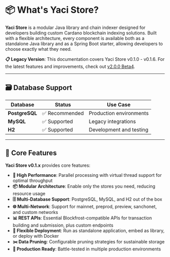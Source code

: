 &nbsp;

# 📦 What's Yaci Store?

**Yaci Store** is a modular Java library and chain indexer designed for developers building custom Cardano blockchain indexing solutions. Built with a flexible architecture, every component is available both as a standalone Java library and as a Spring Boot starter, allowing developers to choose exactly what they need.

<div style={{
  background: 'linear-gradient(135deg, rgba(156, 163, 175, 0.1) 0%, rgba(107, 114, 128, 0.1) 100%)',
  padding: '1rem',
  borderRadius: '8px',
  border: '1px solid rgba(156, 163, 175, 0.2)',
  marginBottom: '1.5rem'
}}>

**📋 Legacy Version**: This documentation covers Yaci Store v0.1.0 - v0.1.6. For the latest features and improvements, check out [v2.0.0 Beta4](/docs/v2.0.0).

</div>

---

## 🗃️ Database Support

| Database | Status | Use Case |
|----------|--------|----------|
| **PostgreSQL** | ✅ Recommended | Production environments |
| **MySQL** | ✅ Supported | Legacy integrations |
| **H2** | ✅ Supported | Development and testing |

---

## 🎯 Core Features

**Yaci Store v0.1.x** provides core features:

- **🚀 High Performance**: Parallel processing with virtual thread support for optimal throughput
- **📦 Modular Architecture**: Enable only the stores you need, reducing resource usage
- **🗄️ Multi-Database Support**: PostgreSQL, MySQL, and H2 out of the box
- **🌐 Multi-Network**: Support for mainnet, preprod, preview, sanchonet, and custom networks
- **📊 REST APIs**: Essential Blockfrost-compatible APIs for transaction building and submission, plus custom endpoints
- **🔧 Flexible Deployment**: Run as standalone application, embed as library, or deploy with Docker
- **✂️ Data Pruning**: Configurable pruning strategies for sustainable storage
- **🎯 Production Ready**: Battle-tested in multiple production environments